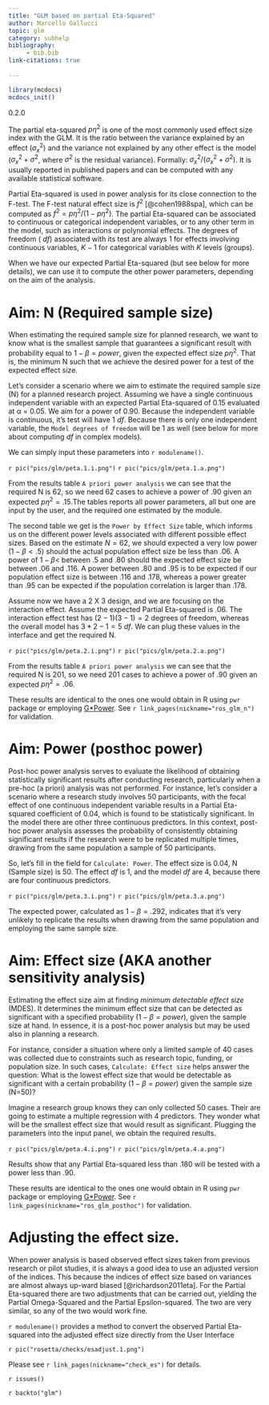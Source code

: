```yaml
---
title: "GLM based on partial Eta-Squared"
author: Marcello Gallucci 
topic: glm
category: subhelp
bibliography: 
     - bib.bib
link-citations: true
        
---
```



```r
library(mcdocs)
mcdocs_init()
```

:::{ .version}
0.2.0
:::


The partial eta-squared $p\eta^2$ is one of the most commonly used effect size index with the GLM. It is the ratio between the variance explained by an effect ($\sigma_x^2$) and the variance not explained by any other effect is the model ($\sigma_x^2+\sigma^2$, where $\sigma^2$ is the residual variance). Formally:  $\sigma_x^2/(\sigma_x^2+\sigma^2)$. It is usually reported in published papers and can be computed with any available statistical software.

Partial Eta-squared is used in power analysis for its close connection to the F-test. The F-test natural effect size is $f^2$ [@cohen1988spa], which can be computed as $f^2=p\eta^2/(1-p\eta^2)$.  The partial Eta-squared can be associated to continuous or categorical independent variables, or to any other term in the model, such as interactions or polynomial effects. The degrees of freedom ( _df_) associated with its test are always 1 for effects involving continuous variables, $K-1$ for categorical variables with $K$ levels (groups).

When we have our expected Partial Eta-squared (but see below for more details), we can use it to compute the other power parameters, depending on the aim of the analysis. 

# Aim: N (Required sample size)

When estimating the required sample size for planned research, we want to know what is the smallest sample that guarantees a significant result with  probability equal to $1-\beta=power$, given the expected effect size $p\eta^2$. That is, the minimum N such that we achieve the desired power for a test of the expected effect size.

Let's consider a scenario where we aim to estimate the required sample size (N) for a planned research project. Assuming we have a single continuous  independent variable with an expected Partial Eta-squared of 0.15 evaluated at α = 0.05. We aim for a power of 0.90. Because the independent variable is continuous, it's test will have 1 _df_. Because there is only one independent variable, the `Model degrees of freedom` will be 1 as well (see below for more about computing _df_ in complex models).

We can simply input these parameters into `r modulename()`.

`r pic("pics/glm/peta.1.i.png")`
`r pic("pics/glm/peta.1.a.png")`

From the results table `A priori power analysis` we can see that the required N is 62, so we need 62 cases to achieve a power of .90 given an expected $p\eta^2=.15$.The tables reports all power parameters, all but one are input by the user, and the required one estimated by the module.

The second table we get is the `Power by Effect Size` table, which informs us on the different power levels associated with different possible effect sizes. Based on the estimate $N=62$, we should expected a very low power ($1-\beta<.5$) should the actual population effect size be less than .06. A power of $1-\beta<$ between .5 and .80 should the expected effect size be between .06 and .116. A power between .80 and .95 is to be expected if our population effect size is between .116 and .178, whereas a power greater than .95 can be expected if the population correlation is larger than .178.

Assume now we have a 2 X 3 design, and we are focusing on the interaction effect. Assume the expected Partial Eta-squared is .06. The interaction effect test has $(2-1)(3-1)=2$ degrees of freedom, whereas the overall model has $3*2-1=5$ _df_. We can plug these values in the interface and get the required N.

`r pic("pics/glm/peta.2.i.png")`
`r pic("pics/glm/peta.2.a.png")`

From the results table `A priori power analysis` we can see that the required N is 201, so we need 201 cases to achieve a power of .90 given an expected $p\eta^2=.06$. 

These results are identical to the ones one would obtain in R using `pwr` package or employing [G*Power](https://www.psychologie.hhu.de/arbeitsgruppen/allgemeine-psychologie-und-arbeitspsychologie/gpower). See `r link_pages(nickname="ros_glm_n")` for validation.

# Aim: Power (posthoc power)

Post-hoc power analysis serves to evaluate the likelihood of obtaining statistically significant results after conducting research, particularly when a pre-hoc (a priori) analysis was not performed. For instance, let's consider a scenario where a research study involves 50 participants, with the focal effect of one continuous independent variable results in a Partial Eta-squared coefficient of 0.04, which is found to be statistically significant. In the model there are other three continuous predictors. In this context, post-hoc power analysis assesses the probability of consistently obtaining significant results if the research were to be replicated multiple times, drawing from the same population a sample of 50 participants.

So, let's fill in the field for `Calculate: Power`. The effect size is 0.04, N (Sample size) is 50. The effect _df_ is 1, and the model _df_ are 4, because there are four continuous predictors. 

`r pic("pics/glm/peta.3.i.png")`
`r pic("pics/glm/peta.3.a.png")`

The expected power, calculated as $1−\beta=.292$, indicates that it's very unlikely to replicate the results when drawing from the same population and employing the same sample size. 


# Aim: Effect size (AKA another sensitivity analysis)

Estimating the effect size aim at finding _minimum detectable effect size_ (MDES). It determines the minimum effect size that can be detected as significant with a specified probability ($1-\beta=power$), given the sample size at hand. In essence, it is a post-hoc power analysis but may be used also in planning a research.

For instance, consider a situation where only a limited sample of 40 cases was collected due to constraints such as research topic, funding, or population size. In such cases, `Calculate: Effect size` helps answer the question: What is the lowest effect size that would be detectable as significant with a certain probability ($1-\beta=power$) given the sample size (N=50)?

Imagine a research group knows they can only  collected 50 cases. Their are going to estimate a multiple regression with 4 predictors. They wonder what will be the smallest effect size that would result as significant. Plugging the parameters into the input panel, we obtain the required results.  

`r pic("pics/glm/peta.4.i.png")`
`r pic("pics/glm/peta.4.a.png")`

Results show that any Partial Eta-squared less than .180 will be tested with a power less than .90.

These results are identical to the ones one would obtain in R using `pwr` package or employing [G*Power](https://www.psychologie.hhu.de/arbeitsgruppen/allgemeine-psychologie-und-arbeitspsychologie/gpower). See `r link_pages(nickname="ros_glm_posthoc")` for validation.


# Adjusting the effect size.


When power analysis is based observed effect sizes taken from previous research or pilot studies, it is always a good idea to use an adjusted version of the indices. This because the indices of effect size based on variances are almost always up-ward biased [@richardson2011eta]. For the Partial Eta-squared there are two adjustments that can be carried out, yielding the Partial Omega-Squared and the Partial Epsilon-squared. The two are very similar, so any of the two would work fine. 

`r modulename()` provides a method to convert the observed Partial Eta-squared into the adjusted effect size directly from the User Interface

`r pic("rosetta/checks/esadjust.1.png")`

Please see `r link_pages(nickname="check_es")` for details.


`r issues()`

`r backto("glm")`